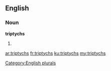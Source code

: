 ==English==

===Noun===
'''triptychs'''

# {{plural of|[[triptych]]}}

[[Category:English plurals]]

[[ar:triptychs]]
[[fr:triptychs]]
[[ku:triptychs]]
[[my:triptychs]]
